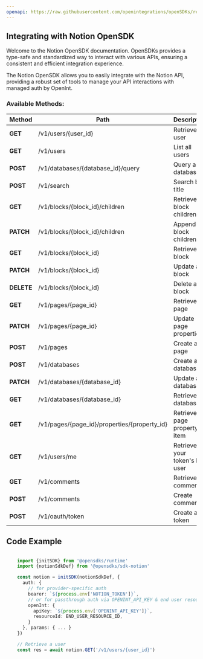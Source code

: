 ```yaml
---
openapi: https://raw.githubusercontent.com/openintegrations/openSDKs/refs/heads/main/sdks/sdk-notion/notion.oas.json
---
```


## Integrating with Notion OpenSDK 

Welcome to the Notion OpenSDK documentation. OpenSDKs provides a type-safe and standardized way to interact with various APIs, ensuring a consistent and efficient integration experience.

The Notion OpenSDK allows you to easily integrate with the Notion API, providing a robust set of tools to manage your API interactions with managed auth by OpenInt. 

### Available Methods:

| Method | Path | Description |
|--------|------|-------------|
| **GET** | /v1/users/{user_id} | Retrieve a user
| **GET** | /v1/users | List all users
| **POST** | /v1/databases/{database_id}/query | Query a database
| **POST** | /v1/search | Search by title
| **GET** | /v1/blocks/{block_id}/children | Retrieve block children
| **PATCH** | /v1/blocks/{block_id}/children | Append block children
| **GET** | /v1/blocks/{block_id} | Retrieve a block
| **PATCH** | /v1/blocks/{block_id} | Update a block
| **DELETE** | /v1/blocks/{block_id} | Delete a block
| **GET** | /v1/pages/{page_id} | Retrieve a page
| **PATCH** | /v1/pages/{page_id} | Update page properties
| **POST** | /v1/pages | Create a page
| **POST** | /v1/databases | Create a database
| **PATCH** | /v1/databases/{database_id} | Update a database
| **GET** | /v1/databases/{database_id} | Retrieve a database
| **GET** | /v1/pages/{page_id}/properties/{property_id} | Retrieve a page property item
| **GET** | /v1/users/me | Retrieve your token's bot user
| **GET** | /v1/comments | Retrieve comments
| **POST** | /v1/comments | Create comment
| **POST** | /v1/oauth/token | Create a token


## Code Example

```typescript

    import {initSDK} from '@opensdks/runtime'
    import {notionSdkDef} from '@opensdks/sdk-notion'

    const notion = initSDK(notionSdkDef, {
      auth: {
        // for provider-specific auth
        bearer: `${process.env['NOTION_TOKEN']}`,
        // or for passthrough auth via OPENINT_API_KEY & end user resourceId
        openInt: {
          apiKey: `${process.env['OPENINT_API_KEY']}`,
          resourceId: END_USER_RESOURCE_ID,
        }
      }, params: { ... }
    })

    // Retrieve a user
    const res = await notion.GET('/v1/users/{user_id}')
```
